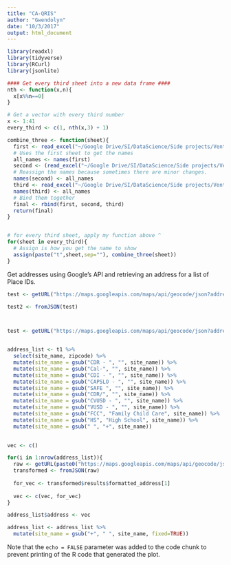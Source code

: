 ```yaml
---
title: "CA-QRIS"
author: "Gwendolyn"
date: "10/3/2017"
output: html_document
---
```


```r
library(readxl)
library(tidyverse)
library(RCurl)
library(jsonlite)

```


```r

#### Get every third sheet into a new data frame ####
nth <- function(x,n){
  x[x%%n==0]
}

# Get a vector with every third number
x <- 1:41
every_third <- c(1, nth(x,3) + 1)

combine_three <- function(sheet){
  first <- read_excel("~/Google Drive/SI/DataScience/Side projects/Ventura Preschool /raw_data/Excel Readable CDF 2016-17 IMPACT.xlsx", sheet = sheet)
  # Uses the first sheet to get the names
  all_names <- names(first)
  second <- (read_excel("~/Google Drive/SI/DataScience/Side projects/Ventura Preschool /raw_data/Excel Readable CDF 2016-17 IMPACT.xlsx", sheet = as.numeric(sheet + 1)))
  # Reassign the names because sometimes there are minor changes.
  names(second) <- all_names
  third <- read_excel("~/Google Drive/SI/DataScience/Side projects/Ventura Preschool /raw_data/Excel Readable CDF 2016-17 IMPACT.xlsx", sheet = (sheet + 2))
  names(third) <- all_names
  # Bind them together
  final <- rbind(first, second, third)
  return(final)
}


# for every third sheet, apply my function above ^
for(sheet in every_third){
  # Assign is how you get the name to show
  assign(paste("t",sheet,sep=""), combine_three(sheet))
}

```

Get addresses using Google's API and retrieving an address for a list of Place IDs.  

```r

test <- getURL("https://maps.googleapis.com/maps/api/geocode/json?address=high+st+hasting&components=country:GB&key=AIzaSyD-zNBSfEYtJfYivwS59ngWATWH-USxqNo")

test2 <- fromJSON(test)



test <- getURL("https://maps.googleapis.com/maps/api/geocode/json?address=Lopez+Family+Child+Care&components=postal_code:93033&key=AIzaSyD-zNBSfEYtJfYivwS59ngWATWH-USxqNo")


address_list <- t1 %>% 
  select(site_name, zipcode) %>% 
  mutate(site_name = gsub("CDR - ", "", site_name)) %>% 
  mutate(site_name = gsub("Cal-", "", site_name)) %>% 
  mutate(site_name = gsub("CDI - ", "", site_name)) %>% 
  mutate(site_name = gsub("CAPSLO - ", "", site_name)) %>% 
  mutate(site_name = gsub("SAFE ", "", site_name)) %>% 
  mutate(site_name = gsub("CDR/", "", site_name)) %>% 
  mutate(site_name = gsub("CVUSD ‐ ", "", site_name)) %>% 
  mutate(site_name = gsub("VUSD ‐ ", "", site_name)) %>% 
  mutate(site_name = gsub("FCC", "Family Child Care", site_name)) %>% 
  mutate(site_name = gsub("HS", "High School", site_name)) %>% 
  mutate(site_name = gsub(" ", "+", site_name)) 
  

vec <- c()

for(i in 1:nrow(address_list)){
  raw <- getURL(paste0("https://maps.googleapis.com/maps/api/geocode/json?address=", address_list$site_name[i], "&components=postal_code:", address_list$zipcode[i], "&key=AIzaSyD-zNBSfEYtJfYivwS59ngWATWH-USxqNo"))
  transformed <- fromJSON(raw)
  
  for_vec <- transformed$results$formatted_address[1]
  
  vec <- c(vec, for_vec)
}

address_list$address <- vec

address_list <- address_list %>% 
  mutate(site_name = gsub("+", " ", site_name, fixed=TRUE))

```

Note that the `echo = FALSE` parameter was added to the code chunk to prevent printing of the R code that generated the plot.
